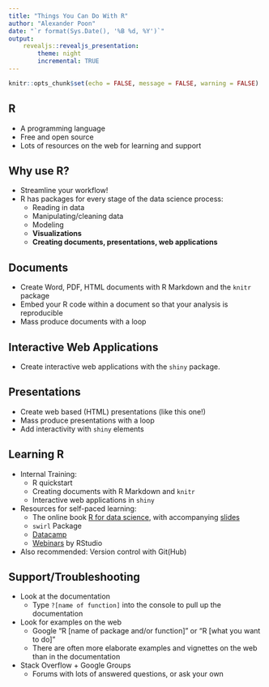 ```yaml
---
title: "Things You Can Do With R"
author: "Alexander Poon"
date: "`r format(Sys.Date(), '%B %d, %Y')`"
output:
    revealjs::revealjs_presentation:
        theme: night
        incremental: TRUE
---
```


```r
knitr::opts_chunk$set(echo = FALSE, message = FALSE, warning = FALSE)
```

## R

* A programming language
* Free and open source
* Lots of resources on the web for learning and support

## Why use R?

* Streamline your workflow!
* R has packages for every stage of the data science process:
    + Reading in data
    + Manipulating/cleaning data
    + Modeling
    + **Visualizations**
    + **Creating documents, presentations, web applications**

## Documents

* Create Word, PDF, HTML documents with R Markdown and the `knitr` package
* Embed your R code within a document so that your analysis is reproducible
* Mass produce documents with a loop

## Interactive Web Applications

* Create interactive web applications with the `shiny` package.

## Presentations

* Create web based (HTML) presentations (like this one!)
* Mass produce presentations with a loop
* Add interactivity with `shiny` elements

## Learning R

* Internal Training:
    + R quickstart
    + Creating documents with R Markdown and `knitr`
    + Interactive web applications in `shiny`

* Resources for self-paced learning:
    + The online book [R for data science](http://r4ds.had.co.nz/), with accompanying [slides](https://github.com/rstudio/Intro/tree/master/slides)
    + `swirl` Package
    + [Datacamp](https://www.datacamp.com/)
    + [Webinars](https://www.rstudio.com/resources/webinars/) by RStudio

* Also recommended: Version control with Git(Hub)

## Support/Troubleshooting

* Look at the documentation
    + Type `?[name of function]` into the console to pull up the documentation
* Look for examples on the web
    + Google "R [name of package and/or function]" or "R [what you want to do]"
    + There are often more elaborate examples and vignettes on the web than in the documentation
* Stack Overflow + Google Groups
    + Forums with lots of answered questions, or ask your own

